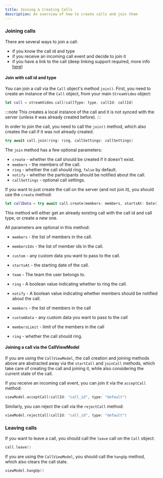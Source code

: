 ```yaml
---
title: Joining & Creating Calls
description: An overview of how to create calls and join them
---
```


### Joining calls

There are several ways to join a call:

- if you know the call id and type
- if you receive an incoming call event and decide to join it
- if you have a link to the call (deep linking support required, more info [here](../../advanced/deeplinking))

#### Join with call id and type

You can join a call via the `Call` object's method `join()`. First, you need to create an instance of the `Call` object, from your main `StreamVideo` object:

```swift
let call = streamVideo.call(callType: type, callId: callId)
```

:::note 
This creates a local instance of the call and it is not synced with the server (unless it was already created before).
:::

In order to join the call, you need to call the `join()` method, which also creates the call if it was not already created.

```swift
try await call.join(ring: ring, callSettings: callSettings)
```

The `join` method has a few optional parameters:
- `create` - whether the call should be created if it doesn't exist.
- `members` - the members of the call.
- `ring` - whether the call should ring, `false` by default.
- `notify` - whether the participants should be notified about the call.
- `callSettings` - optional call settings.

If you want to just create the call on the server (and not join it), you should use the `create` method:

```swift
let callData = try await call.create(members: members, startsAt: Date(), ring: false)
```

This method will either get an already existing call with the call id and call type, or create a new one.

All parameters are optional in this method:

- `members` - the list of members in the call.
- `membersIds` - the list of member ids in the call.
- `custom` - any custom data you want to pass to the call.
- `startsAt` - the starting date of the call.
- `team` - The team the user belongs to.
- `ring` - A boolean value indicating whether to ring the call.
- `notify` - A boolean value indicating whether members should be notified about the call.

- `members` - the list of members in the call

- `customData` - any custom data you want to pass to the call
- `membersLimit` - limit of the members in the call
- `ring` - whether the call should ring.

#### Joining a call via the CallViewModel

If you are using the `CallViewModel`, the call creation and joining methods above are abstracted away via the `startCall` and `joinCall` methods, which take care of creating the call and joining it, while also considering the current state of the call.

If you receive an incoming call event, you can join it via the `acceptCall` method:

```swift
viewModel.acceptCall(callId: "call_id", type: "default")
```

Similarly, you can reject the call via the `rejectCall` method:

```swift
viewModel.rejectCall(callId: "call_id", type: "default")
```

### Leaving calls

If you want to leave a call, you should call the `leave` call on the `Call` object:

```swift
call.leave()
```

If you are using the `CallViewModel`, you should call the `hangUp` method, which also clears the call state.

```swift
viewModel.hangUp()
```
